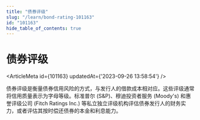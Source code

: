 ```yaml
---
title: "债券评级"
slug: "/learn/bond-rating-101163"
id: "101163"
hide_table_of_contents: true
---
```



# 债券评级

<ArticleMeta id={101163} updatedAt={'2023-09-26 13:58:54'} />
<div className='border-solid border-b border-t-0 my-4 border-[var(--ifm-color-gray-300)]' />

债券评级是衡量债券信用风险的方式，与发行人的借款成本相对应。这些评级通常将信用质量表示为字母等级。标准普尔 (S&P)、穆迪投资者服务 (Moody's) 和惠誉评级公司 (Fitch Ratings Inc.) 等私立独立评级机构评估债券发行人的财务实力，或者评估其按时偿还债券的本金和利息能力。
